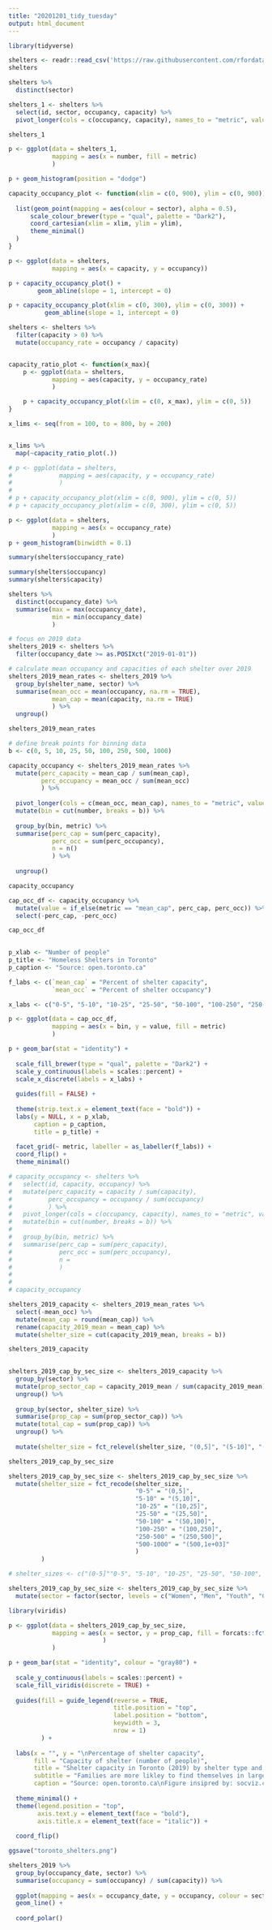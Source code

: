 ```yaml
---
title: "20201201_tidy_tuesday"
output: html_document
---
```


```r
library(tidyverse)
```


```r
shelters <- readr::read_csv('https://raw.githubusercontent.com/rfordatascience/tidytuesday/master/data/2020/2020-12-01/shelters.csv')
shelters
```

```r
shelters %>% 
  distinct(sector)
```
```r
shelters_1 <- shelters %>% 
  select(id, sector, occupancy, capacity) %>%
  pivot_longer(cols = c(occupancy, capacity), names_to = "metric", values_to = "number")

shelters_1

```
```r
p <- ggplot(data = shelters_1,
            mapping = aes(x = number, fill = metric)
            )

p + geom_histogram(position = "dodge")
```

```r

capacity_occupancy_plot <- function(xlim = c(0, 900), ylim = c(0, 900)) {
  
  list(geom_point(mapping = aes(colour = sector), alpha = 0.5),
      scale_colour_brewer(type = "qual", palette = "Dark2"),
      coord_cartesian(xlim = xlim, ylim = ylim),
      theme_minimal()
  )  
}

p <- ggplot(data = shelters,
            mapping = aes(x = capacity, y = occupancy))

p + capacity_occupancy_plot() +
        geom_abline(slope = 1, intercept = 0)

p + capacity_occupancy_plot(xlim = c(0, 300), ylim = c(0, 300)) +
          geom_abline(slope = 1, intercept = 0)

```

```r
shelters <- shelters %>% 
  filter(capacity > 0) %>% 
  mutate(occupancy_rate = occupancy / capacity)


capacity_ratio_plot <- function(x_max){
    p <- ggplot(data = shelters,
            mapping = aes(capacity, y = occupancy_rate)
            )

    p + capacity_occupancy_plot(xlim = c(0, x_max), ylim = c(0, 5))
}

x_lims <- seq(from = 100, to = 800, by = 200)


x_lims %>% 
  map(~capacity_ratio_plot(.))

# p <- ggplot(data = shelters,
#             mapping = aes(capacity, y = occupancy_rate)
#             )
# 
# p + capacity_occupancy_plot(xlim = c(0, 900), ylim = c(0, 5))
# p + capacity_occupancy_plot(xlim = c(0, 300), ylim = c(0, 5))
```

```r
p <- ggplot(data = shelters,
            mapping = aes(x = occupancy_rate)
            )
p + geom_histogram(binwidth = 0.1)
```

```r
summary(shelters$occupancy_rate)
```
```r
summary(shelters$occupancy)
summary(shelters$capacity)
```
```r
shelters %>% 
  distinct(occupancy_date) %>% 
  summarise(max = max(occupancy_date),
            min = min(occupancy_date)
            )
```


```r

# focus on 2019 data
shelters_2019 <- shelters %>% 
  filter(occupancy_date >= as.POSIXct("2019-01-01"))

# calculate mean occupancy and capacities of each shelter over 2019
shelters_2019_mean_rates <- shelters_2019 %>% 
  group_by(shelter_name, sector) %>% 
  summarise(mean_occ = mean(occupancy, na.rm = TRUE),
            mean_cap = mean(capacity, na.rm = TRUE)
            ) %>% 
  ungroup()

shelters_2019_mean_rates

```

```r
# define break points for binning data
b <- c(0, 5, 10, 25, 50, 100, 250, 500, 1000)

capacity_occupancy <- shelters_2019_mean_rates %>% 
  mutate(perc_capacity = mean_cap / sum(mean_cap),
         perc_occupancy = mean_occ / sum(mean_occ)
         ) %>% 
  
  pivot_longer(cols = c(mean_occ, mean_cap), names_to = "metric", values_to = "number") %>% 
  mutate(bin = cut(number, breaks = b)) %>% 
  
  group_by(bin, metric) %>%
  summarise(perc_cap = sum(perc_capacity),
            perc_occ = sum(perc_occupancy),
            n = n()
            ) %>% 
  
  ungroup()

capacity_occupancy

```
```r
cap_occ_df <- capacity_occupancy %>% 
  mutate(value = if_else(metric == "mean_cap", perc_cap, perc_occ)) %>% 
  select(-perc_cap, -perc_occ)

cap_occ_df
  
```
```r
p_xlab <- "Number of people"
p_title <- "Homeless Shelters in Toronto"
p_caption <- "Source: open.toronto.ca"

f_labs <- c(`mean_cap` = "Percent of shelter capacity",
            `mean_occ` = "Percent of shelter occupancy")

x_labs <- c("0-5", "5-10", "10-25", "25-50", "50-100", "100-250", "250-500", "500-1000")

p <- ggplot(data = cap_occ_df, 
            mapping = aes(x = bin, y = value, fill = metric)
            )

p + geom_bar(stat = "identity") +
  
  scale_fill_brewer(type = "qual", palette = "Dark2") +
  scale_y_continuous(labels = scales::percent) +
  scale_x_discrete(labels = x_labs) +
  
  guides(fill = FALSE) +
  
  theme(strip.text.x = element_text(face = "bold")) +
  labs(y = NULL, x = p_xlab,
       caption = p_caption,
       title = p_title) +
  
  facet_grid(~ metric, labeller = as_labeller(f_labs)) +
  coord_flip() +
  theme_minimal()
```


```r
  
# capacity_occupancy <- shelters %>% 
#   select(id, capacity, occupancy) %>% 
#   mutate(perc_capacity = capacity / sum(capacity),
#          perc_occupancy = occupancy / sum(occupancy)
#          ) %>% 
#   pivot_longer(cols = c(occupancy, capacity), names_to = "metric", values_to = "number") %>% 
#   mutate(bin = cut(number, breaks = b)) %>% 
#   
#   group_by(bin, metric) %>%
#   summarise(perc_cap = sum(perc_capacity),
#             perc_occ = sum(perc_occupancy),
#             n =
#             )
#   
# 
# capacity_occupancy
```

```r
shelters_2019_capacity <- shelters_2019_mean_rates %>%
  select(-mean_occ) %>% 
  mutate(mean_cap = round(mean_cap)) %>% 
  rename(capacity_2019_mean = mean_cap) %>% 
  mutate(shelter_size = cut(capacity_2019_mean, breaks = b))

shelters_2019_capacity
  
```
```r
shelters_2019_cap_by_sec_size <- shelters_2019_capacity %>% 
  group_by(sector) %>% 
  mutate(prop_sector_cap = capacity_2019_mean / sum(capacity_2019_mean)) %>% 
  ungroup() %>% 
  
  group_by(sector, shelter_size) %>% 
  summarise(prop_cap = sum(prop_sector_cap)) %>% 
  mutate(total_cap = sum(prop_cap)) %>% 
  ungroup() %>% 
  
  mutate(shelter_size = fct_relevel(shelter_size, "(0,5]", "(5-10]", "(10-25]", "(25-50]", "(50-100]", "(100-250]", "(250-500]", "(500-1000]"))

shelters_2019_cap_by_sec_size 

```

```r
shelters_2019_cap_by_sec_size <- shelters_2019_cap_by_sec_size %>% 
  mutate(shelter_size = fct_recode(shelter_size, 
                                   "0-5" = "(0,5]",
                                   "5-10" = "(5,10]",
                                   "10-25" = "(10,25]",
                                   "25-50" = "(25,50]",
                                   "50-100" = "(50,100]",
                                   "100-250" = "(100,250]",
                                   "250-500" = "(250,500]",
                                   "500-1000" = "(500,1e+03]"
                                   )
         )

# shelter_sizes <- c("(0-5]""0-5", "5-10", "10-25", "25-50", "50-100", "100-250", "250-500", "500-1000")
```


```r
shelters_2019_cap_by_sec_size <- shelters_2019_cap_by_sec_size %>% 
  mutate(sector = factor(sector, levels = c("Women", "Men", "Youth", "Co-ed", "Families")))
```


```r
library(viridis)

p <- ggplot(data = shelters_2019_cap_by_sec_size,
            mapping = aes(x = sector, y = prop_cap, fill = forcats::fct_rev(shelter_size)
                          )
            )

p + geom_bar(stat = "identity", colour = "gray80") +
  
  scale_y_continuous(labels = scales::percent) +
  scale_fill_viridis(discrete = TRUE) +
  
  guides(fill = guide_legend(reverse = TRUE,
                             title.position = "top",
                             label.position = "bottom",
                             keywidth = 3,
                             nrow = 1)
         ) +
  
  labs(x = "", y = "\nPercentage of shelter capacity",
       fill = "Capacity of shelter (number of people)",
       title = "Shelter capacity in Toronto (2019) by shelter type and shelter size",
       subtitle = "Families are more likley to find themselves in large shelters than individuals\n",
       caption = "Source: open.toronto.ca\nFigure insipred by: socviz.co") +
  
  theme_minimal() +
  theme(legend.position = "top",
        axis.text.y = element_text(face = "bold"),
        axis.title.x = element_text(face = "italic")) +
  
  coord_flip()
```
```r
ggsave("toronto_shelters.png")
```

```r
shelters_2019 %>% 
  group_by(occupancy_date, sector) %>% 
  summarise(occupancy = sum(occupancy) / sum(capacity)) %>% 
  
  ggplot(mapping = aes(x = occupancy_date, y = occupancy, colour = sector)) +
  geom_line() +
  
  coord_polar()
```


